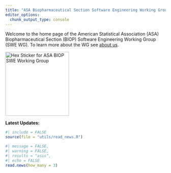 ```yaml
---
title: "ASA Biopharmaceutical Section Software Engineering Working Group"
editor_options: 
  chunk_output_type: console
---
```


Welcome to the home page of the American Statistical Association (ASA) Biopharmaceutical Section (BIOP) Software Engineering Working Group (SWE WG). To learn more about the WG see [about us](goals.qmd).

<img src="sticker/sticker-new-1200.png" alt="Hex Sticker for ASA BIOP SWE Working Group" width="200"/>

**Latest Updates:**

```r
#| include = FALSE
source(file = "utils/read_news.R")
```

```r
#| message = FALSE,
#| warning = FALSE,
#| results = "asis",
#| echo = FALSE
read.news(how_many = 3)
```
